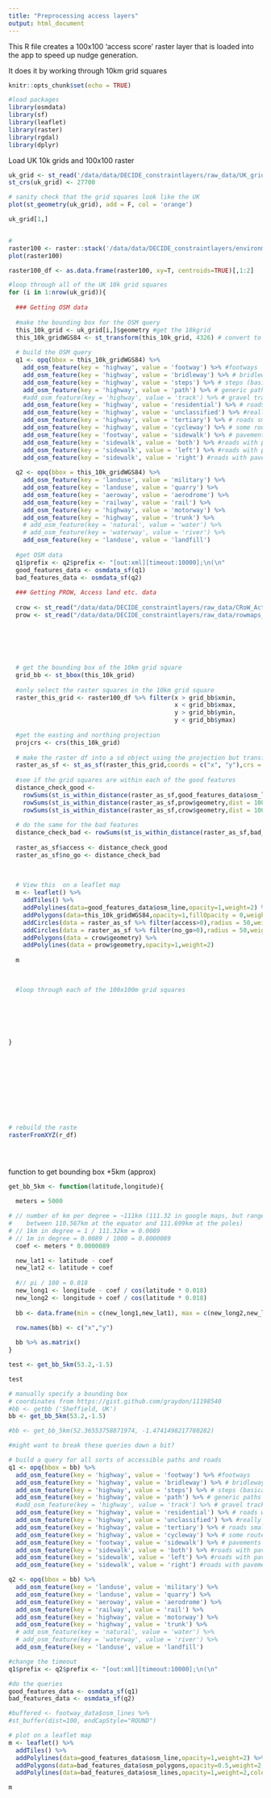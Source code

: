 ```yaml
---
title: "Preprocessing access layers"
output: html_document
---
```


This R file creates a 100x100 'access score' raster layer that is loaded into the app to speed up nudge generation.

It does it by working through 10km grid squares


```r
knitr::opts_chunk$set(echo = TRUE)
```


```r
#load packages
library(osmdata)
library(sf)
library(leaflet)
library(raster)
library(rgdal)
library(dplyr)
```

Load UK 10k grids and 100x100 raster

```r
uk_grid <- st_read('/data/data/DECIDE_constraintlayers/raw_data/UK_grids/uk_grid_10km.shp')
st_crs(uk_grid) <- 27700

# sanity check that the grid squares look like the UK
plot(st_geometry(uk_grid), add = F, col = 'orange')

uk_grid[1,]


#
raster100 <- raster::stack('/data/data/DECIDE_constraintlayers/environmental_data/100mRastOneLayer.grd')
plot(raster100)

raster100_df <- as.data.frame(raster100, xy=T, centroids=TRUE)[,1:2]

```



```r

#loop through all of the UK 10k grid squares
for (i in 1:nrow(uk_grid)){
  
  ### Getting OSM data
  
  #make the bounding box for the OSM query
  this_10k_grid <- uk_grid[i,]$geometry #get the 10kgrid
  this_10k_gridWGS84 <- st_transform(this_10k_grid, 4326) # convert to WGS84
  
  # build the OSM query
  q1 <- opq(bbox = this_10k_gridWGS84) %>%
    add_osm_feature(key = 'highway', value = 'footway') %>% #footways
    add_osm_feature(key = 'highway', value = 'bridleway') %>% # bridleways
    add_osm_feature(key = 'highway', value = 'steps') %>% # steps (basically footpaths)
    add_osm_feature(key = 'highway', value = 'path') %>% # generic paths
    #add_osm_feature(key = 'highway', value = 'track') %>% # gravel tracks etc Excluded becase often private tracks are included
    add_osm_feature(key = 'highway', value = 'residential') %>% # roads with housing so presumably will be accessible
    add_osm_feature(key = 'highway', value = 'unclassified') %>% #really small roads roads (not actually 'unclassified')
    add_osm_feature(key = 'highway', value = 'tertiary') %>% # roads smaller than b roads etc.
    add_osm_feature(key = 'highway', value = 'cycleway') %>% # some routes are only classified as cycle ways but they are probably accessible on foot - MAYBE
    add_osm_feature(key = 'footway', value = 'sidewalk') %>% # pavements if classified separately to roads
    add_osm_feature(key = 'sidewalk', value = 'both') %>% #roads with pavements 
    add_osm_feature(key = 'sidewalk', value = 'left') %>% #roads with pavements
    add_osm_feature(key = 'sidewalk', value = 'right') #roads with pavements
  
  q2 <- opq(bbox = this_10k_gridWGS84) %>%
    add_osm_feature(key = 'landuse', value = 'military') %>%
    add_osm_feature(key = 'landuse', value = 'quarry') %>%
    add_osm_feature(key = 'aeroway', value = 'aerodrome') %>%
    add_osm_feature(key = 'railway', value = 'rail') %>%
    add_osm_feature(key = 'highway', value = 'motorway') %>%
    add_osm_feature(key = 'highway', value = 'trunk') %>%
    # add_osm_feature(key = 'natural', value = 'water') %>%
    # add_osm_feature(key = 'waterway', value = 'river') %>%
    add_osm_feature(key = 'landuse', value = 'landfill')
  
  #get OSM data
  q1$prefix <- q2$prefix <- "[out:xml][timeout:10000];\n(\n"
  good_features_data <- osmdata_sf(q1)
  bad_features_data <- osmdata_sf(q2)
  
  ### Getting PROW, Access land etc. data
  
  crow <- st_read("/data/data/DECIDE_constraintlayers/raw_data/CRoW_Act_2000_-_Access_Layer_(England)-shp/gridded_data_10km/access_land_gridnumber_1500.shp", quiet = TRUE) %>% st_transform(4326)
  prow <- st_read("/data/data/DECIDE_constraintlayers/raw_data/rowmaps_footpathbridleway/rowmaps_footpathbridleway/gridded_data_10km/prow_gridnumber_1500.shp", quiet = TRUE) %>% st_transform(4326)
  
  
  
  
  
  
  # get the bounding box of the 10km grid square
  grid_bb <- st_bbox(this_10k_grid)
  
  #only select the raster squares in the 10km grid square
  raster_this_grid <- raster100_df %>% filter(x > grid_bb$xmin,
                                              x < grid_bb$xmax,
                                              y > grid_bb$ymin,
                                              y < grid_bb$ymax)
  
  #get the easting and northing projection
  projcrs <- crs(this_10k_grid)
  
  # make the raster df into a sd object using the projection but transform it to WGS84 for these operations
  raster_as_sf <- st_as_sf(raster_this_grid,coords = c("x", "y"),crs = projcrs) %>% st_transform(4326)
  
  #see if the grid squares are within each of the good features
  distance_check_good <- 
    rowSums(st_is_within_distance(raster_as_sf,good_features_data$osm_lines,dist = 100,sparse = FALSE)) +
    rowSums(st_is_within_distance(raster_as_sf,prow$geometry,dist = 100,sparse = FALSE)) +
    rowSums(st_is_within_distance(raster_as_sf,crow$geometry,dist = 100,sparse = FALSE))
  
  # do the same for the bad features
  distance_check_bad <- rowSums(st_is_within_distance(raster_as_sf,bad_features_data$osm_lines,dist = 50,sparse = FALSE)) + rowSums(st_is_within_distance(raster_as_sf,bad_features_data$osm_polygons,dist = 25,sparse = FALSE))
  
  raster_as_sf$access <- distance_check_good
  raster_as_sf$no_go <- distance_check_bad
  
  
  
  # View this  on a leaflet map
  m <- leaflet() %>%
    addTiles() %>%
    addPolylines(data=good_features_data$osm_line,opacity=1,weight=2) %>%
    addPolygons(data=this_10k_gridWGS84,opacity=1,fillOpacity = 0,weight=2,color = "black") %>%
    addCircles(data = raster_as_sf %>% filter(access>0),radius = 50,weight=0) %>%
    addCircles(data = raster_as_sf %>% filter(no_go>0),radius = 50,weight=0,color = "red") %>%
    addPolygons(data = crow$geometry) %>%
    addPolylines(data = prow$geometry,opacity=1,weight=2)
  
  m
  

  
  #loop through each of the 100x100m grid squares
  
  
  
  
  
  
}











# rebuild the raste
rasterFromXYZ(r_df)





```














































function to get bounding box +5km (approx)

```r

get_bb_5km <- function(latitude,longitude){
  
  meters = 5000

# // number of km per degree = ~111km (111.32 in google maps, but range varies
#    between 110.567km at the equator and 111.699km at the poles)
# // 1km in degree = 1 / 111.32km = 0.0089
# // 1m in degree = 0.0089 / 1000 = 0.0000089
  coef <- meters * 0.0000089

  new_lat1 <- latitude - coef
  new_lat2 <- latitude + coef
  
  #// pi / 180 = 0.018
  new_long1 <- longitude - coef / cos(latitude * 0.018)
  new_long2 <- longitude + coef / cos(latitude * 0.018)
  
  bb <- data.frame(min = c(new_long1,new_lat1), max = c(new_long2,new_lat2))

  row.names(bb) <- c("x","y")
  
  bb %>% as.matrix()
}

test <- get_bb_5km(53.2,-1.5)

test


```

```r

# manually specify a bounding box
# coordinates from https://gist.github.com/graydon/11198540
#bb <- getbb ('Sheffield, UK')
bb <- get_bb_5km(53.2,-1.5)

#bb <- get_bb_5km(52.36553758871974, -1.4741498217780282)

#might want to break these queries down a bit?

# build a query for all sorts of accessible paths and roads
q1 <- opq(bbox = bb) %>%
  add_osm_feature(key = 'highway', value = 'footway') %>% #footways
  add_osm_feature(key = 'highway', value = 'bridleway') %>% # bridleways
  add_osm_feature(key = 'highway', value = 'steps') %>% # steps (basically footpaths)
  add_osm_feature(key = 'highway', value = 'path') %>% # generic paths
  #add_osm_feature(key = 'highway', value = 'track') %>% # gravel tracks etc - possibly private? MAYBE
  add_osm_feature(key = 'highway', value = 'residential') %>% # roads with housing so presumably will be accessible
  add_osm_feature(key = 'highway', value = 'unclassified') %>% #really small roads roads (not actually 'unclassified')
  add_osm_feature(key = 'highway', value = 'tertiary') %>% # roads smaller than b roads etc.
  add_osm_feature(key = 'highway', value = 'cycleway') %>% # some routes are only classified as cycle ways but they are probably accessible on foot - MAYBE
  add_osm_feature(key = 'footway', value = 'sidewalk') %>% # pavements if classified separately to roads
  add_osm_feature(key = 'sidewalk', value = 'both') %>% #roads with pavements 
  add_osm_feature(key = 'sidewalk', value = 'left') %>% #roads with pavements
  add_osm_feature(key = 'sidewalk', value = 'right') #roads with pavements

q2 <- opq(bbox = bb) %>%
  add_osm_feature(key = 'landuse', value = 'military') %>%
  add_osm_feature(key = 'landuse', value = 'quarry') %>%
  add_osm_feature(key = 'aeroway', value = 'aerodrome') %>%
  add_osm_feature(key = 'railway', value = 'rail') %>%
  add_osm_feature(key = 'highway', value = 'motorway') %>%
  add_osm_feature(key = 'highway', value = 'trunk') %>%
  # add_osm_feature(key = 'natural', value = 'water') %>%
  # add_osm_feature(key = 'waterway', value = 'river') %>%
  add_osm_feature(key = 'landuse', value = 'landfill')

#change the timeout
q1$prefix <- q2$prefix <- "[out:xml][timeout:10000];\n(\n"

#do the queries
good_features_data <- osmdata_sf(q1)
bad_features_data <- osmdata_sf(q2)

#buffered <- footway_data$osm_lines %>%
#st_buffer(dist=100, endCapStyle="ROUND")

# plot on a leaflet map
m <- leaflet() %>%
  addTiles() %>%
  addPolylines(data=good_features_data$osm_line,opacity=1,weight=2) %>%
  addPolygons(data=bad_features_data$osm_polygons,opacity=0.5,weight=2,color = "red") %>%
  addPolylines(data=bad_features_data$osm_lines,opacity=1,weight=2,color = "red")

m


```


